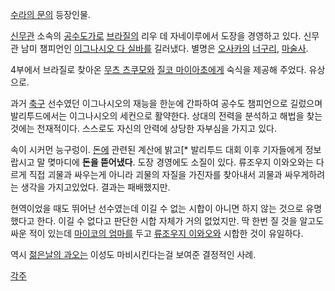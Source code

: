 [[수라의 문]]의 등장인물.

[[신무관]] 소속의 [[공수도]]가로 [[브라질]]의 리우 데 자네이루에서 도장을 경영하고 있다. 신무관 남미 챔피언인 [[이그나시오 다 실바]]를 길러냈다. 별명은 [[오사카]]의 [[너구리]], [[마술사]].

4부에서 브라질로 찾아온 [[무츠 츠쿠모]]와 [[질코 마이아초]]에게 숙식을 제공해 주었다. 유상으로.

과거 [[축구]] 선수였던 이그나시오의 재능을 한눈에 간파하여 공수도 챔피언으로 길렀으며 발리투드에서는 이그나시오의 세컨으로 활약한다. 상대의 전력을 분석하고 해법을 찾는 것에는 천재적이다. 스스로도 자신의 안력에 상당한 자부심을 가지고 있다. 

속이 시커먼 능구렁이. [[돈]]에 관련된 계산에 밝고[* 발리투드 대회 이후 기자들에게 정보랍시고 말 몆마디에 '''돈을 뜯어냈다'''. 도장 경영에도 소질이 있다. 류조우지 이와오와는 다르게 직접 괴물과 싸우는게 아니라 괴물의 자질을 가진자를 찾아내서 괴물과 싸우게하려는 생각을 가지고있었다. 결과는 패배했지만.

현역이었을 때도 뛰어난 선수였는데 이길 수 없는 시합이 아니면 하지 않는 것으로 유명했다고 한다. 이길 수 없다고 판단한 시합 자체가 거의 없었지만. 딱 한번 질 것을 알고도 싸운 적이 있는데 [[마이코의 엄마]]를 두고 [[류조우지 이와오]]와 시합한 것이 유일하다.

역시 [[젊은날의 과오]]는 이성도 마비시킨다는걸 보여준 결정적인 사례.

[[각주]]
